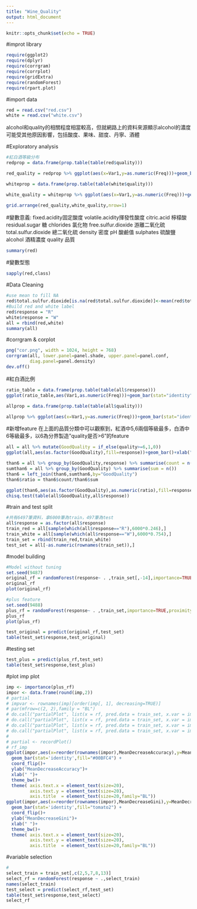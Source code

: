 ```yaml
---
title: "Wine_Quality"
output: html_document
---
```


```r
knitr::opts_chunk$set(echo = TRUE)
```
#improt library
```r
require(ggplot2)
require(dplyr)
require(corrgram)
require(corrplot)
require(gridExtra)
require(randomForest)
require(rpart.plot)
```

#import data
```r
red = read.csv("red.csv")
white = read.csv("white.csv")
```

alcohol和quality的相關程度相當較高，但就網路上的資料來源顯示alcohol的濃度可能受其他原因影響，包括酸度、果味、甜度、丹寧、酒體

#Exploratory analysis 
```r
#紅白酒等級分布
redprop = data.frame(prop.table(table(red$quality)))

red_quality = redprop %>% ggplot(aes(x=Var1,y=as.numeric(Freq)))+geom_bar(stat="identity",fill="tomato2")+geom_text(aes(label=round(as.numeric(Freq),3)))+xlab("Red Quality")+ylab("Ratio")+ggtitle("Red Quality")+theme_bw()+theme(plot.title = element_text(hjust = 0.5))

whiteprop = data.frame(prop.table(table(white$quality)))

white_quality = whiteprop %>% ggplot(aes(x=Var1,y=as.numeric(Freq)))+geom_bar(stat="identity",fill="steel blue")+geom_text(aes(label=round(as.numeric(Freq),3)))+xlab("White Quality")+ylab("Ratio")+ggtitle("White Quality")+theme_bw()+theme(plot.title = element_text(hjust = 0.5))

grid.arrange(red_quality,white_quality,nrow=1)
```


#變數意義:
fixed.acidity固定酸度
volatile.acidity揮發性酸度
citric.acid   檸檬酸
residual.sugar 糖
chlorides 氯化物
free.sulfur.dioxide 游離二氧化硫
total.sulfur.dioxide  總二氧化硫
density 密度
pH 酸鹼值
sulphates 硫酸鹽
alcohol 酒精濃度 
quality   品質
```r
summary(red)
```

#變數型態
```r
sapply(red,class)
```
#Data Cleaning
```r
#use mean to fill NA
red$total.sulfur.dioxide[is.na(red$total.sulfur.dioxide)]<-mean(red$total.sulfur.dioxide,na.rm=TRUE)
#Build red and white label
red$response = "R"
white$response = "W"
all = rbind(red,white)
summary(all)
```

#corrgram & corplot
```r
png("cor.png", width = 1024, height = 768)
corrgram(all, lower.panel=panel.shade, upper.panel=panel.conf,
         diag.panel=panel.density)
dev.off()
```
#紅白酒比例
```r
ratio_table = data.frame(prop.table(table(all$response)))
ggplot(ratio_table,aes(Var1,as.numeric(Freq)))+geom_bar(stat="identity",fill="#00CACA")+geom_text(aes(label=round(as.numeric(Freq),3)))+ylab("Ratio")+xlab("Wine Response")+ggtitle("Red vs White")+theme_bw()+theme(plot.title = element_text(hjust=0.5,size=14))
```

```r

allprop = data.frame(prop.table(table(all$quality)))

allprop %>% ggplot(aes(x=Var1,y=as.numeric(Freq)))+geom_bar(stat="identity",fill="steel blue")+geom_text(aes(label=round(as.numeric(Freq),3)))+xlab("All Quality")+ylab("Ratio")+ggtitle("All Quality")+theme_bw()+theme(plot.title = element_text(hjust = 0.5,size=14))
```

#新增feature
在上面的品質分類中可以觀察到，紅酒中5,6兩個等級最多，白酒中6等級最多，以6為分界製造"quality是否>6"的feature
```r
all = all %>% mutate(GoodQuality = if_else(quality>=6,1,0))
ggplot(all,aes(as.factor(GoodQuality),fill=response))+geom_bar()+xlab("酒類品質")

than6 = all %>% group_by(GoodQuality,response) %>% summarise(count = n()) 
sumthan6 = all %>% group_by(GoodQuality) %>% summarise(sum = n())
than6 = left_join(than6,sumthan6,by="GoodQuality")
than6$ratio = than6$count/than6$sum

ggplot(than6,aes(as.factor(GoodQuality),as.numeric(ratio),fill=response))+geom_bar(stat = "identity")+geom_text(label=round(as.numeric(than6$ratio),2),vjust=-0.5,size=8)+xlab("酒類品質")+ylab("Ratio")+ggtitle("Quality>=6 or not")+theme_bw()+theme(plot.title = element_text(hjust = 0.5,size=16),axis.text.x = element_text(size=14))+scale_x_discrete(labels=c("Quality<6", "Quality>=6"))
chisq.test(table(all$GoodQuality,all$response))
```

#train and test split
```r
#共有6497筆資料，拿6000筆為train，497筆為test
all$response = as.factor(all$response)
train_red = all[sample(which(all$response=="R"),6000*0.246),]
train_white = all[sample(which(all$response=="W"),6000*0.754),]
train_set = rbind(train_red,train_white)
test_set = all[-as.numeric(rownames(train_set)),]

```

#model building
```r
#Model without tuning
set.seed(9487)
original_rf = randomForest(response~ . ,train_set[,-14],importance=TRUE)
original_rf
plot(original_rf)
```

```r
#plus feature
set.seed(9488)
plus_rf = randomForest(response~ . ,train_set,importance=TRUE,proximity = TRUE,ntree=200)
plus_rf
plot(plus_rf)
```

```r
test_original = predict(original_rf,test_set)
table(test_set$response,test_original)
```

#testing set
```r
test_plus = predict(plus_rf,test_set)
table(test_set$response,test_plus)
```


#plot imp plot
```r
imp <- importance(plus_rf)
impor <- data.frame(round(imp,2))
# partial
# impvar <- rownames(imp)[order(imp[, 1], decreasing=TRUE)]
# par(mfrow=c(2, 2),family = "BL")
# do.call("partialPlot", list(x = rf, pred.data = train_set, x.var = impvar[1]))
# do.call("partialPlot", list(x = rf, pred.data = train_set, x.var = impvar[2]))
# do.call("partialPlot", list(x = rf, pred.data = train_set, x.var = impvar[3]))
# do.call("partialPlot", list(x = rf, pred.data = train_set, x.var = impvar[4]))
# 
# partial <- recordPlot()
# rf_imp
ggplot(impor,aes(x=reorder(rownames(impor),MeanDecreaseAccuracy),y=MeanDecreaseAccuracy))+
  geom_bar(stat='identity',fill="#00BFC4") +
  coord_flip()+
  ylab("MeanDecreaseAccuracy")+
  xlab(" ")+
  theme_bw()+
  theme( axis.text.x = element_text(size=20),
         axis.text.y = element_text(size=20),
         axis.title  = element_text(size=20,family="BL"))
ggplot(impor,aes(x=reorder(rownames(impor),MeanDecreaseGini),y=MeanDecreaseGini))+
  geom_bar(stat='identity',fill="tomato2") +
  coord_flip()+
  ylab("MeanDecreaseGini")+
  xlab(" ")+
  theme_bw()+
  theme( axis.text.x = element_text(size=20),
         axis.text.y = element_text(size=20),
         axis.title  = element_text(size=20,family="BL"))

```

#variable selection
```r
#
select_train = train_set[,c(2,5,7,8,13)]
select_rf = randomForest(response ~ .,select_train)
names(select_train)
test_select = predict(select_rf,test_set)
table(test_set$response,test_select)
select_rf
```
